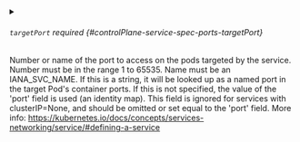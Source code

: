 

<PartialName />


<PartialProtocol />


<PartialAppprotocol />


<PartialPort />



<details className="config-field" data-expandable="true">
<summary>

###### `targetPort` <span className="config-field-required" data-required="false">required</span> <span className="config-field-type"></span> <span className="config-field-default"></span> <span className="config-field-enum"></span> {#controlPlane-service-spec-ports-targetPort}

Number or name of the port to access on the pods targeted by the service.
Number must be in the range 1 to 65535. Name must be an IANA_SVC_NAME.
If this is a string, it will be looked up as a named port in the
target Pod's container ports. If this is not specified, the value
of the 'port' field is used (an identity map).
This field is ignored for services with clusterIP=None, and should be
omitted or set equal to the 'port' field.
More info: https://kubernetes.io/docs/concepts/services-networking/service/#defining-a-service

</summary>

<PartialTargetportreference />


</details>


<PartialNodeport />
